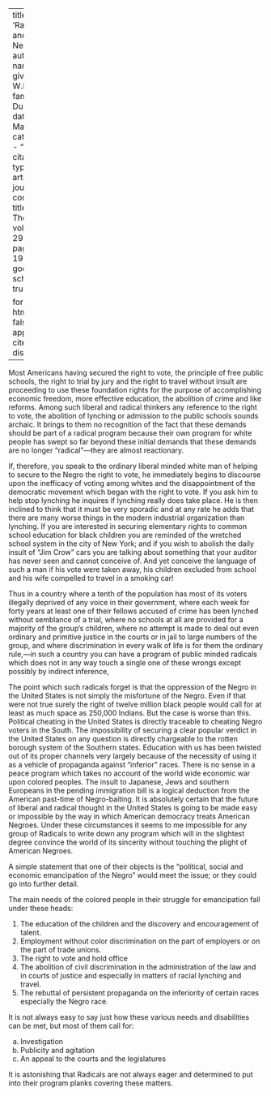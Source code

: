 
---
title: 'Radicals and the Negro'
author:
  - name:
      given: W.E.B.
      family: Du Bois
date: Mar. 1925
categories: 
  - ""
citation: 
  type: article-journal
  container-title: The Crisis
  volume: 29
  issue: 5
  page: 199-200
google-scholar: true

format:
  html:
    toc: false
    appendix-cite-as: display
---


Most Americans having secured the right to vote, the principle of free public schools, the right to trial by jury and the right to travel without insult are proceeding to use these foundation rights for the purpose of accomplishing economic freedom, more effective education, the abolition of crime and like reforms. Among such liberal and radical thinkers any reference to the right to vote, the abolition of lynching or admission to the public schools sounds archaic. It brings to them no recognition of the fact that these demands should be part of a radical program because their own program for white people has swept so far beyond these initial demands that these demands are no longer "radical"---they are almost reactionary.

If, therefore, you speak to the ordinary liberal minded white man of helping to secure to the Negro the right to vote, he immediately begins to discourse upon the inefficacy of voting among whites and the disappointment of the democratic movement which began with the right to vote. If you ask him to help stop lynching he inquires if lynching really does take place. He is then inclined to think that it must be very sporadic and at any rate he adds that there are many worse things in the modern industrial organization than lynching. If you are interested in securing elementary rights to common school education for black children you are reminded of the wretched school system in the city of New York; and if you wish to abolish the daily insult of "Jim Crow" cars you are talking about something that your auditor has never seen and cannot conceive of. And yet conceive the language of such a man if his vote were taken away, his children excluded from school and his wife compelled to travel in a smoking car!

Thus in a country where a tenth of the population has most of its voters illegally deprived of any voice in their government, where each week for forty years at least one of their fellows accused of crime has been lynched without semblance of a trial, where no schools at all are provided for a majority of the group's children, where no attempt is made to deal out even ordinary and primitive justice in the courts or in jail to large numbers of the group, and where discrimination in every walk of life is for them the ordinary rule,---in such a country you can have a program of public minded radicals which does not in any way touch a single one of these wrongs except possibly by indirect inference,

The point which such radicals forget is that the oppression of the Negro in the United States is not simply the misfortune of the Negro. Even if that were not true surely the right of twelve million black people would call for at least as much space as 250,000 Indians. But the case is worse than this. Political cheating in the United States is directly traceable to cheating Negro voters in the South. The impossibility of securing a clear popular verdict in the United States on any question is directly chargeable to the rotten borough system of the Southern states. Education with us has been twisted out of its proper channels very largely because of the necessity of using it as a vehicle of propaganda against "inferior" races. There is no sense in a peace program which takes no account of the world wide economic war upon colored peoples. The insult to Japanese, Jews and southern Europeans in the pending immigration bill is a logical deduction from the American past-time of Negro-baiting. It is absolutely certain that the future of liberal and radical thought in the United States is going to be made easy or impossible by the way in which American democracy treats American Negroes. Under these circumstances it seems to me impossible for any group of Radicals to write down any program which will in the slightest degree convince the world of its sincerity without touching the plight of American Negroes.

A simple statement that one of their objects is the "political, social and economic emancipation of the Negro" would meet the issue; or they could go into further detail.

The main needs of the colored people in their struggle for emancipation fall under these heads:

1. The education of the children and the discovery and encouragement of talent.
2. Employment without color discrimination on the part of employers or on the part of trade unions.
3. The right to vote and hold office
4. The abolition of civil discrimination in the administration of the law and in courts of justice and especially in matters of racial lynching and travel.
5. The rebuttal of persistent propaganda on the inferiority of certain races especially the Negro race.

It is not always easy to say just how these various needs and disabilities can be met, but most of them call for:

<ol type="a">
<li> Investigation
<li> Publicity and agitation
<li> An appeal to the courts and the legislatures
</ol>

It is astonishing that Radicals are not always eager and determined to put into their program planks covering these matters.

